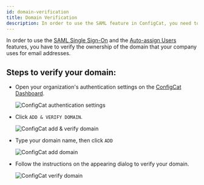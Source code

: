 ```yaml
---
id: domain-verification
title: Domain Verification
description: In order to use the SAML feature in ConfigCat, you need to verify your domain. Here is a step-by-step guide on how to do that.
---
```


In order to use the [SAML Single Sign-On](../../advanced/team-management/saml/overview.mdx) and the [Auto-assign Users](auto-assign-users.mdx) features, you have to verify the ownership of the domain that your company uses for email addresses.

## Steps to verify your domain:

- Open your organization's authentication settings on the <a href="https://app.configcat.com/organization/authentication" target="_blank">ConfigCat Dashboard</a>.

  <img className="saml-tutorial-img" src="/docs/assets/saml/dashboard/authentication.png" alt="ConfigCat authentication settings" />

- Click `ADD & VERIFY DOMAIN`.

  <img className="saml-tutorial-img" src="/docs/assets/saml/dashboard/add_domain_new.png" alt="ConfigCat add & verify domain" />

- Type your domain name, then click `ADD`

  <img className="saml-tutorial-img" src="/docs/assets/saml/dashboard/domain_name_new.png" alt="ConfigCat add domain"  />

- Follow the instructions on the appearing dialog to verify your domain.

  <img className="saml-tutorial-img" src="/docs/assets/saml/dashboard/verify_domain_new.png" alt="ConfigCat verify domain" />
